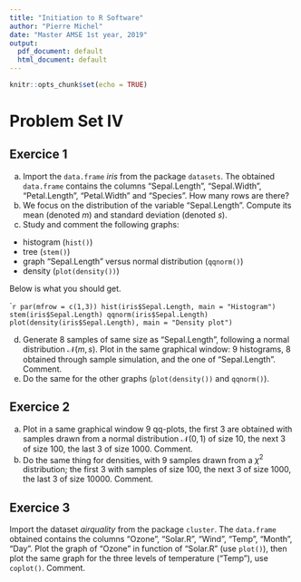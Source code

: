 ```yaml
---
title: "Initiation to R Software"
author: "Pierre Michel"
date: "Master AMSE 1st year, 2019"
output:
  pdf_document: default
  html_document: default
---
```


```r
knitr::opts_chunk$set(echo = TRUE)
```

# Problem Set IV

## Exercice 1

a) Import the `data.frame` *iris* from the package `datasets`. The obtained `data.frame` contains the columns "Sepal.Length", "Sepal.Width", "Petal.Length", "Petal.Width" and "Species". How many rows are there?
b) We focus on the distribution of the variable "Sepal.Length". Compute its mean (denoted $m$) and standard deviation (denoted $s$).
c) Study and comment the following graphs:

- histogram (`hist()`)
- tree (`stem()`)
- graph "Sepal.Length" versus normal distribution (`qqnorm()`)
- density (`plot(density())`)

Below is what you should get.

````r
par(mfrow = c(1,3))
hist(iris$Sepal.Length, main = "Histogram")
stem(iris$Sepal.Length)
qqnorm(iris$Sepal.Length)
plot(density(iris$Sepal.Length), main = "Density plot")
```

d) Generate 8 samples of same size as "Sepal.Length", following a normal distribution $\mathcal{N}(m,s)$. Plot in the same graphical window: 9 histograms, 8 obtained through sample simulation, and the one of "Sepal.Length". Comment.
e) Do the same for the other graphs (`plot(density())` and `qqnorm()`).


## Exercice 2

a) Plot in a same graphical window 9 qq-plots, the first 3 are obtained with samples drawn from a normal distribution $\mathcal{N}(0,1)$ of size 10, the next 3 of size 100, the last 3 of size 1000. Comment.
b) Do the same thing for densities, with 9 samples drawn from a $\chi^2$ distribution; the first 3 with samples of size 100, the next 3 of size 1000, the last 3 of size 10000. Comment.

## Exercice 3

Import the dataset *airquality* from the package `cluster`. The `data.frame` obtained contains the columns "Ozone", "Solar.R", "Wind", "Temp", "Month", "Day". Plot the graph of "Ozone" in function of "Solar.R" (use `plot()`), then plot the same graph for the three levels of temperature ("Temp"), use `coplot()`. Comment. 
